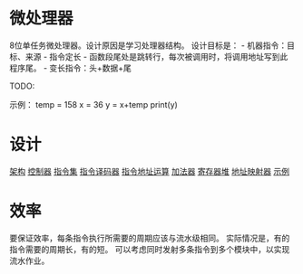 = 微处理器 =
8位单任务微处理器。设计原因是学习处理器结构。
设计目标是：
- 机器指令：目标、来源
- 指令定长
- 函数段尾处是跳转行，每次被调用时，将调用地址写到此程序尾。
- 变长指令：头+数据+尾

TODO:



示例：
temp = 158
x = 36
y = x+temp
print(y)


= 设计 =
[[structure|架构]]
[[controller|控制器]]
[[instructor|指令集]]
[[ir_decoder|指令译码器]]
[[ir_address_compute|指令地址运算]]
[[adder|加法器]]
[[regfile|寄存器堆]]
[[addr_map|地址映射器]]
[[example|示例]]

= 效率 =
要保证效率，每条指令执行所需要的周期应该与流水级相同。
实际情况是，有的指令需要的周期长，有的短。
可以考虑同时发射多条指令到多个模块中，以实现流水作业。

